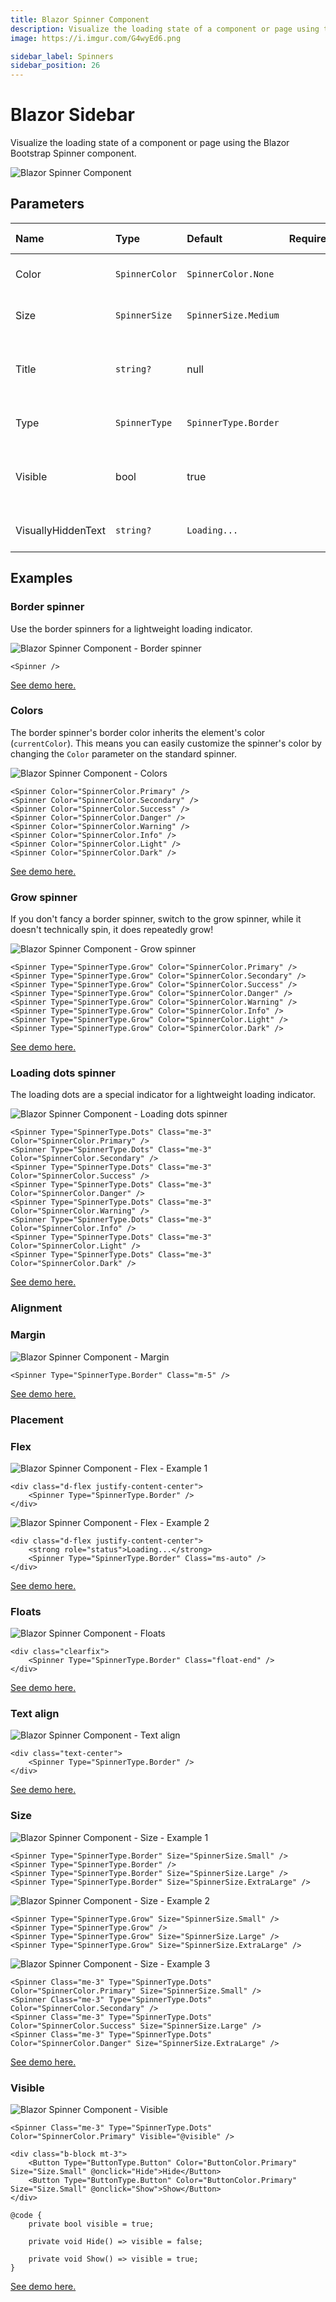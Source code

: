 ```yaml
---
title: Blazor Spinner Component
description: Visualize the loading state of a component or page using the Blazor Bootstrap Spinner component.
image: https://i.imgur.com/G4wyEd6.png

sidebar_label: Spinners
sidebar_position: 26
---
```



# Blazor Sidebar

Visualize the loading state of a component or page using the Blazor Bootstrap Spinner component.

<CarbonAd />

<img src="https://i.imgur.com/G4wyEd6.png" alt="Blazor Spinner Component" />

## Parameters

| Name | Type | Default | Required | Description | Added Version |
|:--|:--|:--|:--|:--|:--|
| Color | `SpinnerColor` | `SpinnerColor.None` | | Gets or sets the color of the spinner. | 2.0.0 |
| Size | `SpinnerSize` | `SpinnerSize.Medium` | | Gets or sets the size of the spinner. | 2.0.0 |
| Title | `string?` | null | | Gets or sets the title text used as an accessibility attribute. | 2.0.0 |
| Type | `SpinnerType` | `SpinnerType.Border` | | Gets or sets the type of the spinner. | 2.0.0 |
| Visible | bool | true | | Gets or sets whether the spinner is visible or not. | 2.0.0 |
| VisuallyHiddenText | `string?` | `Loading...` | | Gets or sets the visually hidden text. | 2.0.0 |

## Examples

### Border spinner

Use the border spinners for a lightweight loading indicator.

<img src="https://i.imgur.com/3pWnltO.png" alt="Blazor Spinner Component - Border spinner" />

```razor {} showLineNumbers
<Spinner />
```

[See demo here.](https://demos.blazorbootstrap.com/spinners#border-spinner)

### Colors

The border spinner's border color inherits the element's color (`currentColor`). This means you can easily customize the spinner's color by changing the `Color` parameter on the standard spinner.

<img src="https://i.imgur.com/G4wyEd6.png" alt="Blazor Spinner Component - Colors" />

```razor {} showLineNumbers
<Spinner Color="SpinnerColor.Primary" />
<Spinner Color="SpinnerColor.Secondary" />
<Spinner Color="SpinnerColor.Success" />
<Spinner Color="SpinnerColor.Danger" />
<Spinner Color="SpinnerColor.Warning" />
<Spinner Color="SpinnerColor.Info" />
<Spinner Color="SpinnerColor.Light" />
<Spinner Color="SpinnerColor.Dark" />
```

[See demo here.](https://demos.blazorbootstrap.com/spinners#colors)

### Grow spinner

If you don't fancy a border spinner, switch to the grow spinner, while it doesn't technically spin, it does repeatedly grow!

<img src="https://i.imgur.com/oD6heSC.png" alt="Blazor Spinner Component - Grow spinner" />

```razor {} showLineNumbers
<Spinner Type="SpinnerType.Grow" Color="SpinnerColor.Primary" />
<Spinner Type="SpinnerType.Grow" Color="SpinnerColor.Secondary" />
<Spinner Type="SpinnerType.Grow" Color="SpinnerColor.Success" />
<Spinner Type="SpinnerType.Grow" Color="SpinnerColor.Danger" />
<Spinner Type="SpinnerType.Grow" Color="SpinnerColor.Warning" />
<Spinner Type="SpinnerType.Grow" Color="SpinnerColor.Info" />
<Spinner Type="SpinnerType.Grow" Color="SpinnerColor.Light" />
<Spinner Type="SpinnerType.Grow" Color="SpinnerColor.Dark" />
```

[See demo here.](https://demos.blazorbootstrap.com/spinners#grow-spinner)

### Loading dots spinner

The loading dots are a special indicator for a lightweight loading indicator.

<img src="https://i.imgur.com/IjS4mjf.png" alt="Blazor Spinner Component - Loading dots spinner" />

```razor {} showLineNumbers
<Spinner Type="SpinnerType.Dots" Class="me-3" Color="SpinnerColor.Primary" />
<Spinner Type="SpinnerType.Dots" Class="me-3" Color="SpinnerColor.Secondary" />
<Spinner Type="SpinnerType.Dots" Class="me-3" Color="SpinnerColor.Success" />
<Spinner Type="SpinnerType.Dots" Class="me-3" Color="SpinnerColor.Danger" />
<Spinner Type="SpinnerType.Dots" Class="me-3" Color="SpinnerColor.Warning" />
<Spinner Type="SpinnerType.Dots" Class="me-3" Color="SpinnerColor.Info" />
<Spinner Type="SpinnerType.Dots" Class="me-3" Color="SpinnerColor.Light" />
<Spinner Type="SpinnerType.Dots" Class="me-3" Color="SpinnerColor.Dark" />
```

[See demo here.](https://demos.blazorbootstrap.com/spinners#loading-dots-spinner)

### Alignment

### Margin

<img src="https://i.imgur.com/tXxMOgy.png" alt="Blazor Spinner Component - Margin" />

```razor {} showLineNumbers
<Spinner Type="SpinnerType.Border" Class="m-5" />
```

[See demo here.](https://demos.blazorbootstrap.com/spinners#margin)

### Placement

### Flex

<img src="https://i.imgur.com/pruHC94.png" alt="Blazor Spinner Component - Flex - Example 1" />

```razor {} showLineNumbers
<div class="d-flex justify-content-center">
    <Spinner Type="SpinnerType.Border" />
</div>
```

<img src="https://i.imgur.com/29OjahJ.png" alt="Blazor Spinner Component - Flex - Example 2" />

```razor {} showLineNumbers
<div class="d-flex justify-content-center">
    <strong role="status">Loading...</strong>
    <Spinner Type="SpinnerType.Border" Class="ms-auto" />
</div>
```

[See demo here.](https://demos.blazorbootstrap.com/spinners#flex)

### Floats

<img src="https://i.imgur.com/tWpR1U3.png" alt="Blazor Spinner Component - Floats" />

```razor {} showLineNumbers
<div class="clearfix">
    <Spinner Type="SpinnerType.Border" Class="float-end" />
</div>
```

[See demo here.](https://demos.blazorbootstrap.com/spinners#floats)

### Text align

<img src="https://i.imgur.com/mQkpHWC.png" alt="Blazor Spinner Component - Text align" />

```razor {} showLineNumbers
<div class="text-center">
    <Spinner Type="SpinnerType.Border" />
</div>
```

[See demo here.](https://demos.blazorbootstrap.com/spinners#text-align)

### Size

<img src="https://i.imgur.com/z96pIaS.png" alt="Blazor Spinner Component - Size - Example 1" />

```razor {} showLineNumbers
<Spinner Type="SpinnerType.Border" Size="SpinnerSize.Small" />
<Spinner Type="SpinnerType.Border" />
<Spinner Type="SpinnerType.Border" Size="SpinnerSize.Large" />
<Spinner Type="SpinnerType.Border" Size="SpinnerSize.ExtraLarge" />
```

<img src="https://i.imgur.com/L9jLnrW.png" alt="Blazor Spinner Component - Size - Example 2" />

```razor {} showLineNumbers
<Spinner Type="SpinnerType.Grow" Size="SpinnerSize.Small" />
<Spinner Type="SpinnerType.Grow" />
<Spinner Type="SpinnerType.Grow" Size="SpinnerSize.Large" />
<Spinner Type="SpinnerType.Grow" Size="SpinnerSize.ExtraLarge" />
```

<img src="https://i.imgur.com/oxN1bAm.png" alt="Blazor Spinner Component - Size - Example 3" />

```razor {} showLineNumbers
<Spinner Class="me-3" Type="SpinnerType.Dots" Color="SpinnerColor.Primary" Size="SpinnerSize.Small" />
<Spinner Class="me-3" Type="SpinnerType.Dots" Color="SpinnerColor.Secondary" />
<Spinner Class="me-3" Type="SpinnerType.Dots" Color="SpinnerColor.Success" Size="SpinnerSize.Large" />
<Spinner Class="me-3" Type="SpinnerType.Dots" Color="SpinnerColor.Danger" Size="SpinnerSize.ExtraLarge" />
```

[See demo here.](https://demos.blazorbootstrap.com/spinners#size)

### Visible

<img src="https://i.imgur.com/mHywgxz.png" alt="Blazor Spinner Component - Visible" />

```razor {} showLineNumbers
<Spinner Class="me-3" Type="SpinnerType.Dots" Color="SpinnerColor.Primary" Visible="@visible" />

<div class="b-block mt-3">
    <Button Type="ButtonType.Button" Color="ButtonColor.Primary" Size="Size.Small" @onclick="Hide">Hide</Button>
    <Button Type="ButtonType.Button" Color="ButtonColor.Primary" Size="Size.Small" @onclick="Show">Show</Button>
</div>
```

```razor {} showLineNumbers
@code {
    private bool visible = true;

    private void Hide() => visible = false;

    private void Show() => visible = true;
}
```

[See demo here.](https://demos.blazorbootstrap.com/spinners#visible)
